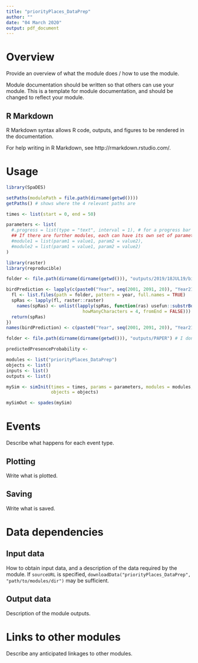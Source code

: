 ```yaml
---
title: "priorityPlaces_DataPrep"
author: ""
date: "04 March 2020"
output: pdf_document
---
```


# Overview

Provide an overview of what the module does / how to use the module.

Module documentation should be written so that others can use your module.
This is a template for module documentation, and should be changed to reflect your module.

## R Markdown

R Markdown syntax allows R code, outputs, and figures to be rendered in the documentation.

For help writing in R Markdown, see http://rmarkdown.rstudio.com/.

# Usage

```r
library(SpaDES)

setPaths(modulePath = file.path(dirname(getwd())))
getPaths() # shows where the 4 relevant paths are

times <- list(start = 0, end = 50)

parameters <- list(
  #.progress = list(type = "text", interval = 1), # for a progress bar
  ## If there are further modules, each can have its own set of parameters:
  #module1 = list(param1 = value1, param2 = value2),
  #module2 = list(param1 = value1, param2 = value2)
)

library(raster)
library(reproducible)

folder <- file.path(dirname(dirname(getwd())), "outputs/2019/18JUL19/birdPredictionsV3_Fixed")

birdPrediction <- lapply(c(paste0("Year", seq(2001, 2091, 20)), "Year2100"), function(year){
  fl <- list.files(path = folder, pattern = year, full.names = TRUE)
  spRas <- lapply(fl, raster::raster)
    names(spRas) <- unlist(lapply(spRas, function(ras) usefun::substrBoth(usefun::substrBoth(names(ras), howManyCharacters = 12, fromEnd = TRUE), 
                             howManyCharacters = 4, fromEnd = FALSE)))
  return(spRas)
})
names(birdPrediction) <- c(paste0("Year", seq(2001, 2091, 20)), "Year2100")

folder <- file.path(dirname(dirname(getwd())), "outputs/PAPER") # I don't have anything from 2019 for caribou, and PAPER has, but not the right Years. I should potentially work on fireSense first, re-run simulations and then get this running. 

predictedPresenceProbability <- 

modules <- list("priorityPlaces_DataPrep")
objects <- list()
inputs <- list()
outputs <- list()

mySim <- simInit(times = times, params = parameters, modules = modules,
                 objects = objects)

mySimOut <- spades(mySim)
```

# Events

Describe what happens for each event type.

## Plotting

Write what is plotted.

## Saving

Write what is saved.

# Data dependencies

## Input data

How to obtain input data, and a description of the data required by the module.
If `sourceURL` is specified, `downloadData("priorityPlaces_DataPrep", "path/to/modules/dir")` may be sufficient.

## Output data

Description of the module outputs.

# Links to other modules

Describe any anticipated linkages to other modules.
